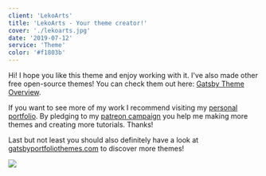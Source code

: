 ```yaml
---
client: 'LekoArts'
title: 'LekoArts - Your theme creator!'
cover: './lekoarts.jpg'
date: '2019-07-12'
service: 'Theme'
color: '#f1803b'
---
```


Hi!
I hope you like this theme and enjoy working with it. I've also made other free open-source themes! You can check them out here: [Gatsby Theme Overview](https://themes.lekoarts.de).

If you want to see more of my work I recommend visiting my [personal portfolio](https://www.lekoarts.de). By pledging to my [patreon campaign](https://www.patreon.com/lekoarts) you help me making more themes and creating more tutorials. Thanks!

Last but not least you should also definitely have a look at [gatsbyportfoliothemes.com](https://www.gatsbyportfoliothemes.com) to discover more themes!

![](./lekoarts.jpg)
